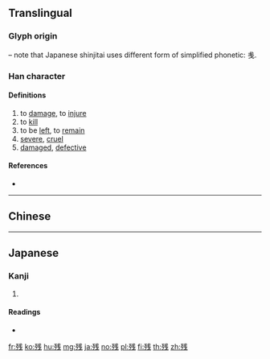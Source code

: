 {{character info/new}}
{{also|殘|浅}}
==Translingual==
{{Han simplified forms|殘|残|残}}

===Glyph origin===
{{Han simp|殘|f=戔|t=戋}} – note that Japanese shinjitai uses different form of simplified phonetic: 㦮.

===Han character===
{{Han char|rn=78|rad=歹|as=06|sn=10|four=|canj=MNIJ|ids=⿰歹㦮}}

====Definitions====
# to [[damage]], to [[injure]]
# to [[kill]]
# to be [[left]], to [[remain]]
# [[severe]], [[cruel]]
# [[damaged]], [[defective]]

====References====
* {{Han ref|kx=0580.291|dkj=16459|hdz=21383.080|uh=6B8B|ud=27531}}

----

==Chinese==
{{zh-see|殘}}

----

==Japanese==

===Kanji===
{{ja-kanji|grade=4|rs=歹06}}

# {{defn|lang=ja|sort=歹06}}

====Readings====
* {{ja-readings|goon=[[ざん]] (zan)|kanon=[[さん]] (san) {{non-joyo-reading}}|kun=[[のこる]] (nokoru), [[のこす]] (nokosu), [[そこなう]] (sokonau), [[ひどい]] (hidoi), [[むごい]] (mugoi)}}

[[fr:残]]
[[ko:残]]
[[hu:残]]
[[mg:残]]
[[ja:残]]
[[no:残]]
[[pl:残]]
[[fi:残]]
[[th:残]]
[[zh:残]]